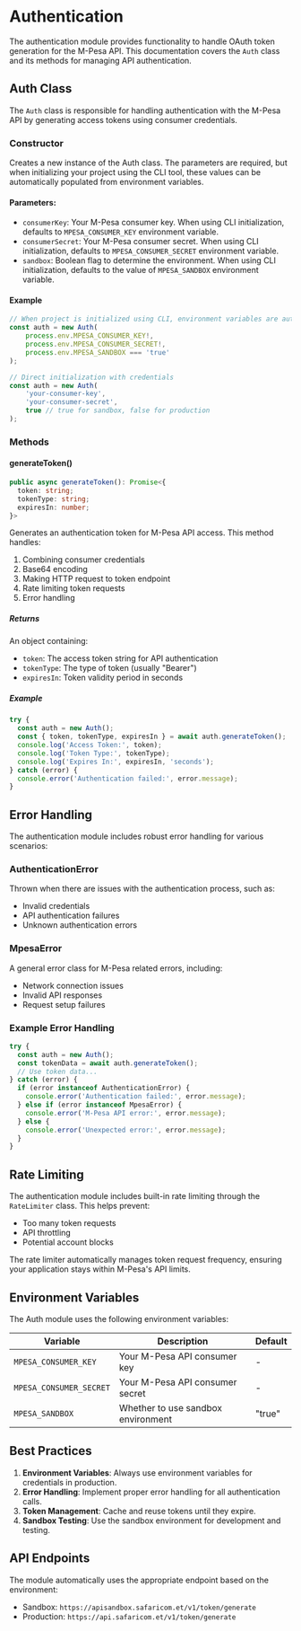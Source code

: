 # Authentication

The authentication module provides functionality to handle OAuth token generation for the M-Pesa API. This documentation covers the `Auth` class and its methods for managing API authentication.

## Auth Class

The `Auth` class is responsible for handling authentication with the M-Pesa API by generating access tokens using consumer credentials.

### Constructor

Creates a new instance of the Auth class. The parameters are required, but when initializing your project using the CLI tool, these values can be automatically populated from environment variables.

#### Parameters:

- `consumerKey`: Your M-Pesa consumer key. When using CLI initialization, defaults to `MPESA_CONSUMER_KEY` environment variable.
- `consumerSecret`: Your M-Pesa consumer secret. When using CLI initialization, defaults to `MPESA_CONSUMER_SECRET` environment variable.
- `sandbox`: Boolean flag to determine the environment. When using CLI initialization, defaults to the value of `MPESA_SANDBOX` environment variable.

#### Example

```typescript  
// When project is initialized using CLI, environment variables are automatically used
const auth = new Auth(
    process.env.MPESA_CONSUMER_KEY!,
    process.env.MPESA_CONSUMER_SECRET!,
    process.env.MPESA_SANDBOX === 'true'
);

// Direct initialization with credentials
const auth = new Auth(
    'your-consumer-key',
    'your-consumer-secret',
    true // true for sandbox, false for production
);
```

### Methods

#### generateToken()

```typescript
public async generateToken(): Promise<{
  token: string;
  tokenType: string;
  expiresIn: number;
}>
```

Generates an authentication token for M-Pesa API access. This method handles:

1. Combining consumer credentials
2. Base64 encoding
3. Making HTTP request to token endpoint
4. Rate limiting token requests
5. Error handling

##### Returns

An object containing:
- `token`: The access token string for API authentication
- `tokenType`: The type of token (usually "Bearer")
- `expiresIn`: Token validity period in seconds

##### Example

```typescript
try {
  const auth = new Auth();
  const { token, tokenType, expiresIn } = await auth.generateToken();
  console.log('Access Token:', token);
  console.log('Token Type:', tokenType);
  console.log('Expires In:', expiresIn, 'seconds');
} catch (error) {
  console.error('Authentication failed:', error.message);
}
```

## Error Handling

The authentication module includes robust error handling for various scenarios:

### AuthenticationError
Thrown when there are issues with the authentication process, such as:
- Invalid credentials
- API authentication failures
- Unknown authentication errors

### MpesaError
A general error class for M-Pesa related errors, including:
- Network connection issues
- Invalid API responses
- Request setup failures

### Example Error Handling

```typescript
try {
  const auth = new Auth();
  const tokenData = await auth.generateToken();
  // Use token data...
} catch (error) {
  if (error instanceof AuthenticationError) {
    console.error('Authentication failed:', error.message);
  } else if (error instanceof MpesaError) {
    console.error('M-Pesa API error:', error.message);
  } else {
    console.error('Unexpected error:', error.message);
  }
}
```

## Rate Limiting

The authentication module includes built-in rate limiting through the `RateLimiter` class. This helps prevent:
- Too many token requests
- API throttling
- Potential account blocks

The rate limiter automatically manages token request frequency, ensuring your application stays within M-Pesa's API limits.

## Environment Variables

The Auth module uses the following environment variables:

| Variable | Description | Default |
|----------|-------------|---------|
| `MPESA_CONSUMER_KEY` | Your M-Pesa API consumer key | - |
| `MPESA_CONSUMER_SECRET` | Your M-Pesa API consumer secret | - |
| `MPESA_SANDBOX` | Whether to use sandbox environment | "true" |

## Best Practices

1. **Environment Variables**: Always use environment variables for credentials in production.
2. **Error Handling**: Implement proper error handling for all authentication calls.
3. **Token Management**: Cache and reuse tokens until they expire.
4. **Sandbox Testing**: Use the sandbox environment for development and testing.

## API Endpoints

The module automatically uses the appropriate endpoint based on the environment:

- Sandbox: `https://apisandbox.safaricom.et/v1/token/generate`
- Production: `https://api.safaricom.et/v1/token/generate`
